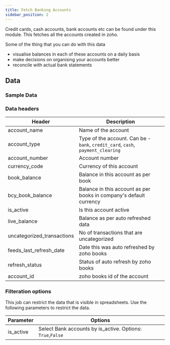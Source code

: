 ```yaml
---
title: Fetch Banking Accounts
sidebar_position: 2
---
```


Credit cards, cash accounts, bank accounts etc can be found under this module. This fetches all the accounts created in zoho. 

Some of the thing that you can do with this data
- visualise balances in each of these accounts on a daily basis
- make decisions on organising your accounts better
- reconcile with actual bank statements

<AddJob
  template="gsheet_zoho_books_db_get_bank_accounts"
/>


## Data

### Sample Data

<Gsheet
  src="https://docs.google.com/spreadsheets/d/1-gX-uq5YrTW-6gQJYM-mNXitEOfJLTiQCvPtV8CR1Yc/edit#gid=1359689744"
/>

### Data headers

| Header | Description |
|----|----|
| account_name | Name of the account |
| account_type | Type of the account. Can be - `bank`, `credit_card`, `cash`, `payment_clearing` |
| account_number | Account number |
| currency_code | Currency of this account |
| book_balance | Balance in this account as per book |
| bcy_book_balance | Balance in this account as per books in company's default currency |
| is_active | Is this account active |
| live_balance | Balance as per auto refreshed data |
| uncategorized_transactions | No of transactions that are uncategorized |
| feeds_last_refresh_date | Date this was auto refreshed by zoho books |
| refresh_status | Status of auto refresh by zoho books |
| account_id | zoho books id of the account |

### Filteration options

This job can restrict the data that is visible in spreadsheets. Use the following parameters to restrict the data.

| Parameter | Options |
|----|----|
| is_active | Select Bank accounts by is_active. Options: `True`,`False` |


<!---
## Others

### Similar jobs

Similar sort of data can be achieved by using get accounting transaction job and filtering it by invoice type. 

### Reports that use this job

Here are some of the report templates that use this job: 
-->